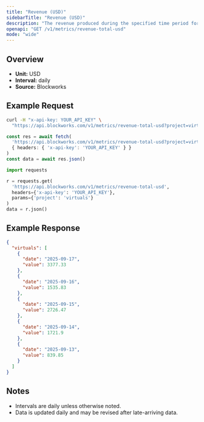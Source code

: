 ```yaml
---
title: "Revenue (USD)"
sidebarTitle: "Revenue (USD)"
description: "The revenue produced during the specified time period for given project."
openapi: "GET /v1/metrics/revenue-total-usd"
mode: "wide"
---
```


## Overview

- **Unit:** USD
- **Interval:** daily
- **Source:** Blockworks

## Example Request

<CodeGroup>

```bash cURL
curl -H "x-api-key: YOUR_API_KEY" \
  "https://api.blockworks.com/v1/metrics/revenue-total-usd?project=virtuals"
```

```typescript TypeScript
const res = await fetch(
  'https://api.blockworks.com/v1/metrics/revenue-total-usd?project=virtuals',
  { headers: { 'x-api-key': 'YOUR_API_KEY' } }
)
const data = await res.json()
```

```python Python
import requests

r = requests.get(
  'https://api.blockworks.com/v1/metrics/revenue-total-usd',
  headers={'x-api-key': 'YOUR_API_KEY'},
  params={'project': 'virtuals'}
)
data = r.json()
```

</CodeGroup>

## Example Response

```json
{
  "virtuals": [
    {
      "date": "2025-09-17",
      "value": 3377.33
    },
    {
      "date": "2025-09-16",
      "value": 1535.83
    },
    {
      "date": "2025-09-15",
      "value": 2726.47
    },
    {
      "date": "2025-09-14",
      "value": 1721.9
    },
    {
      "date": "2025-09-13",
      "value": 839.85
    }
  ]
}
```

## Notes
- Intervals are daily unless otherwise noted.
- Data is updated daily and may be revised after late-arriving data.